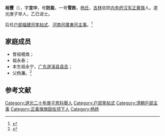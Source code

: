 '''裕豐'''（{{bd|1811年| |？}}），字'''宜中'''，号'''防盈'''，一号'''雪跌'''，[[杨氏|杨氏]]，[[吉林|吉林]]驻防[[内务府汉军正黄旗|内务府汉军正黄旗]]人。道光庚子举人，乙巳进士。

后任[[户部|户部]][[福建司|福建司]][[笔帖式|笔帖式]]、[[河南司|河南司]][[廣東司|廣東司]][[主事|主事]]。<ref>{{cite book |editor=北京圖書館 |title=地方志人物傳記資料叢刊: 東北卷, Volume 8 |date=2001 |publisher=北京圖書館出版社 |isbn=9787501317813 |page=497}}</ref>

==家庭成员==
*曾祖楊煥；
*祖永泰；
*本生祖永宁，[[广东|广东]][[遂溪县|遂溪县]][[县丞|县丞]]；
*父杨濂。<ref>{{cite book |title=道光庚子恩科直省同年譜}}</ref>

==参考文献==
{{reflist}}
{{道光二十五年乙巳恩科殿試金榜}}
[[Category:道光二十年庚子恩科舉人|Category:道光二十年庚子恩科舉人]]
[[Category:户部笔帖式|Category:户部笔帖式]]
[[Category:清朝戶部主事|Category:清朝戶部主事]]
[[Category:正黃旗旗鼓佐领下人|Category:正黃旗旗鼓佐领下人]]
[[Category:杨姓|Category:杨姓]]